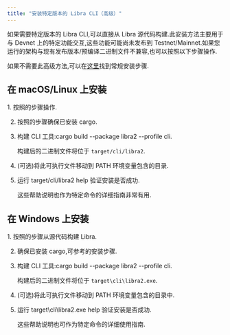 ```yaml
---
title: "安装特定版本的 Libra CLI（高级）"
---
```



如果需要特定版本的 Libra CLI,可以直接从 Libra 源代码构建.此安装方法主要用于与 Devnet 上的特定功能交互,这些功能可能尚未发布到 Testnet/Mainnet.如果您运行的架构与现有发布版本/预编译二进制文件不兼容,也可以按照以下步骤操作.

如果不需要此高级方法,可以在[这里](/zh/build/cli)找到常规安装步骤.

## 在 macOS/Linux 上安装

<Steps>
  1. 按照的步骤操作.

  2. 按照的步骤确保已安装 cargo.

  3. 构建 CLI 工具:cargo build --package libra2 --profile cli.

     构建后的二进制文件将位于 `target/cli/libra2`.

  4. (可选)将此可执行文件移动到 PATH 环境变量包含的目录.

  5. 运行 target/cli/libra2 help 验证安装是否成功.

     这些帮助说明也作为特定命令的详细指南非常有用.
</Steps>

## 在 Windows 上安装

<Steps>
  1. 按照的步骤从源代码构建 Libra.

  2. 确保已安装 cargo,可参考的安装步骤.

  3. 构建 CLI 工具:cargo build --package libra2 --profile cli.

     构建后的二进制文件将位于 `target\cli\libra2.exe`.

  4. (可选)将此可执行文件移动到 PATH 环境变量包含的目录中.

  5. 运行 target\cli\libra2.exe help 验证安装是否成功.

     这些帮助说明也可作为特定命令的详细使用指南.
</Steps>
